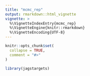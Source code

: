 ```yaml
---
title: "mcmc_rep"
output: rmarkdown::html_vignette
vignette: >
  %\VignetteIndexEntry{mcmc_rep}
  %\VignetteEngine{knitr::rmarkdown}
  %\VignetteEncoding{UTF-8}
---
```


```r
knitr::opts_chunk$set(
  collapse = TRUE,
  comment = "#>"
)
```

```r
library(jagstargets)
```

